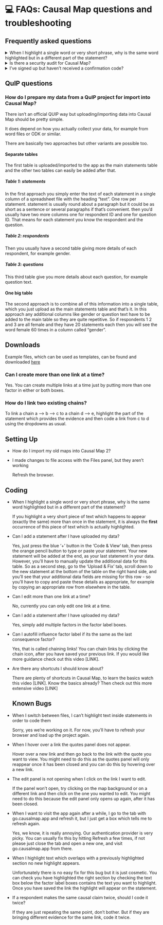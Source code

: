 # 💻 FAQs: Causal Map questions and troubleshooting{.hi}

## Frequently asked questions

<details><summary>When I highlight a single word or very short phrase, why is the same word highlighted but in a different part of the statement?</summary>
If you highlight a very short piece of text which happens to appear (exactly the same) more than once in the statement, it is always the **first** occurrence of this piece of text which is actually highlighted. 
</details>
<details><summary>Is there a security audit for Causal Map?</summary>
Please see our T&Cs at https://causalmap.app/terms-and-conditions-for-the-causal-map-app/
</details>
<details><summary>I've signed up but haven't received a confirmation code?</summary>
Firstly, the best thing to do is double check you have entered your email correctly - if your email is correct, then try sending the code again. Make sure to also check your junk/spam email folder. If none of these things work email us at hello@causalmap.
</details>



## QuIP questions

### How do I prepare my data from a QuIP project for import into Causal Map?

There isn't an official QUIP way but uploading/importing data into Causal Map should be pretty simple. 

It does depend on how you actually collect your data, for example from word files or ODK or similar. 

There are basically two approaches but other variants are possible too.

#### Separate tables

The first table is uploaded/imported to the app as the main statements table and the other two tables can easily be added after that. 

##### Table 1: statements

In the first approach you simply enter the text of each statement in a single column of a spreadsheet file with the heading "text". One row per statement. statement is usually round about a paragraph but it could be as short as a sentence or several paragraphs if that's convenient. then you'd usually have two more columns one for respondent ID and one for question ID. That means for each statement you know the respondent and the question.  


##### Table 2: respondents

Then you usually have a second table giving more details of each respondent, for example gender.


##### Table 3: questions

This third table give you more details about each question, for example question text. 


#### One big table

The second approach is to combine all of this information into a single table, which you just upload as the main statements table and that's it. In this approach any additional columns like gender or question text have to be added to the main table so they are quite repetitive. So if respondents 1 2 and 3 are all female and they have 20 statements each then you will see the word female 60 times in a column called "gender". 

## Downloads

Example files, which can be used as templates, can be found and downloaded [here](https://drive.google.com/drive/folders/1wvifDQ0BXmAjSudTRUv9i_4JURpphD4v)



### Can I create more than one link at a time?

Yes. You can create multiple links at a time just by putting more than one factor in either or both boxes.


### How do I link two existing chains?

To link a chain a --> b --> c to a chain d --> e, highlight the part of the statement which provides the evidence and then code a link from c to d using the dropdowns as usual. 



## Setting Up

- How do I import my old maps into Causal Map 2?

- I made changes to file access with the Files panel, but they aren't working

  Refresh the browser.



## Coding

- When I highlight a single word or very short phrase, why is the same word highlighted but in a different part of the statement?

  If you highlight a very short piece of text which happens to appear (exactly the same) more than once in the statement, it is always the **first** occurrence of this piece of text which is actually highlighted.

- Can I add a statement after I have uploaded my data?

  Yes, just press the blue '+' button in the 'Code & View' tab, then press the orange pencil button to type or paste your statement. Your new statement will be added at the end, as your last statement in your data. However, you’ll have to manually update the additional data for this table. So as a second step, go to the 'Upload & Fix' tab, scroll down to the new statement at the bottom of the table on the right hand side, and you’ll see that your additional data fields are missing for this row - so you’ll have to copy and paste these details as appropriate, for example by copying an appropriate row from elsewhere in the table.

- Can I edit more than one link at a time?

  No, currently you can only edit one link at a time.

- Can I add a statement after I have uploaded my data?

  Yes, simply add multiple factors in the factor label boxes.

- Can I autofill influence factor label if its the same as the last consequence factor?

  Yes, that is called chaining links! You can chain links by clicking the chain icon, after you have saved your previous link. If you would like more guidance check out this video [LINK].

- Are there any shortcuts I should know about?

  There are plenty of shortcuts in Causal Map, to learn the basics watch this video [LINK]. Know the basics already? Then check out this more extensive video [LINK]

  ## Known Bugs

- When I switch between files, I can’t highlight text inside statements in order to code them

  Sorry, yes we’re working on it. For now, you’ll have to refresh your browser and load up the project again.

- When I hover over a link the quotes panel does not appear.

  Hover over a new link and then go back to the link with the quote you want to view. You might need to do this as the quotes panel will only reappear once it has been closed and you can do this by hovering over a new link.

- The edit panel is not opening when I click on the link I want to edit.

  If the panel won’t open, try clicking on the map background or on a different link and then click on the one you wanted to edit. You might need to do this because the edit panel only opens up again, after it has been closed.

- When I want to visit the app again after a while, I go to the tab with go.causalmap.app and refresh it, but I just get a box which tells me to refresh again.

  Yes, we know, it is really annoying. Our authentication provider is very picky. You can usually fix this by hitting Refresh a few times, if not please just close the tab and open a new one, and visit go.causalmap.app from there.

- When I highlight text which overlaps with a previously highlighted section no new highlight appears.

  Unfortunately there is no easy fix for this bug but it is just cosmetic. You can check you have highlighted the right section by checking the text box below the factor label boxes contains the text you want to highlight. Once you have saved the link the highlight will appear on the statement.

- If a respondent makes the same causal claim twice, should I code it twice?  

  If they are just repeating the same point, don't bother. But if they are bringing different evidence for the same link, code it twice.
